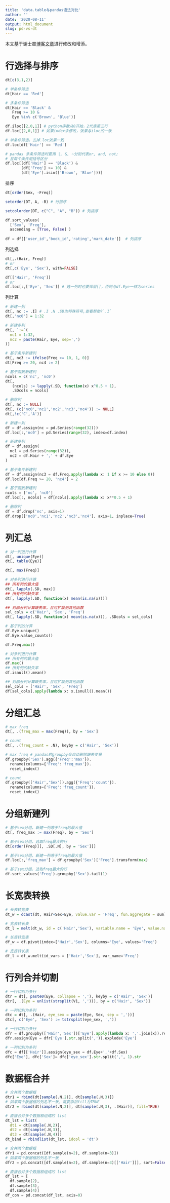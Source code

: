 ```yaml
---
title: 'data.table与pandas语法对比'
author: ''
date: '2020-08-11'
output: html_document
slug: pd-vs-dt
---
```


本文基于谢士晨[博客文章](http://shichen.name/post/dt-pd/)进行修改和增添。

# 行选择与排序

```r
dt[c(3,1,2)]

# 单条件筛选
dt[Hair == 'Red']

# 多条件筛选
dt[Hair == 'Black' & 
   Freq >= 10 & 
   Eye %in% c('Brown', 'Blue')]
```

```python
df.iloc[[2,0,1]] # python序数从0开始，2代表第三行
df.loc[[2,0,1]] # 如果index未修改，效果与iloc的一致

# 单条件筛选，去掉.loc效果一致
df.loc[df['Hair'] == 'Red'] 

# pandas 多条件筛选时要用 |, &, ~分别代表or, and, not; 
# 且每个条件用括号区分 
df.loc[(df['Hair'] == 'Black') & 
       (df['Freq'] >= 10) & 
       (df['Eye'].isin(['Brown', 'Blue']))]
```

排序

```r
dt[order(Sex, -Freq)]

setorder(DT, A, -B) # 行排序

setcolorder(DT, c("C", "A", "B")) # 列排序
```

```python
df.sort_values(
  ['Sex', 'Freq'], 
  ascending = [True, False] )
  
df = df[['user_id','book_id','rating','mark_date']]  # 列排序
```

列选择

```r
dt[,.(Hair, Freq)]
# or 
dt[,c('Eye', 'Sex'), with=FALSE]
```

```python
df[['Hair', 'Freq']]
# or 
df.loc[:,['Eye', 'Sex']] # 选一列时也要保留[]，否则与df.Eye一样为series
```

列计算

```r
# 新建一列
dt[, nc := .I] # .I .N .SD为特殊符号,查看帮助?`.I`
dt[,'nc0'] = 1:32

# 新建多列
dt[, `:=`(
  nc1 = 1:32,
  nc2 = paste(Hair, Eye, sep=',')
)]

# 基于条件新建列
dt[, nc3 := ifelse(Freq >= 10, 1, 0)]
dt[Freq >= 20, nc4 := 2]

# 基于函数新建列
ncols = c('nc', 'nc0') 
dt[, 
   (ncols) := lapply(.SD, function(x) x^0.5 + 1), 
   .SDcols = ncols]

# 删除列
dt[, nc := NULL]
dt[, (c('nc0','nc1','nc2','nc3','nc4')) := NULL]
dt[,!c('C','A')]
```

```python
# 新建一列
df = df.assign(nc = pd.Series(range(32)))
df.loc[:,'nc0'] = pd.Series(range(32), index=df.index)

# 新建多列
df = df.assign(
  nc1 = pd.Series(range(32)),
  nc2 = df.Hair + ',' + df.Eye
)

# 基于条件新建列
df = df.assign(nc3 = df.Freq.apply(lambda x: 1 if x >= 10 else 0))
df.loc[df.Freq >= 20, 'nc4'] = 2

# 基于函数新建列
ncols = ['nc', 'nc0']
df.loc[:, ncols] = df[ncols].apply(lambda x: x**0.5 + 1)

# 删除列
df = df.drop('nc', axis=1)
df.drop(['nc0','nc1','nc2','nc3','nc4'], axis=1, inplace=True)
```

# 列汇总

```r
# 对一列进行计算
dt[, unique(Eye)]
dt[, table(Eye)]

dt[, max(Freq)]

# 对多列进行计算
## 所有列的最大值
dt[, lapply(.SD, max)] 
## 所有列的缺失率
dt[, lapply(.SD, function(x) mean(is.na(x)))] 

## 对部分列计算缺失率，且可扩展到其他函数
sel_cols = c('Hair', 'Sex', 'Freq')
dt[, lapply(.SD, function(x) mean(is.na(x))), .SDcols = sel_cols]
```

```python
# 基于列的计算
df.Eye.unique()
df.Eye.value_counts()

df.Freq.max()

# 对多列进行计算
## 所有列的最大值
df.max() 
## 所有列的缺失率 
df.isnull().mean() 

## 对部分列计算缺失率，且可扩展到其他函数
sel_cols = ['Hair', 'Sex', 'Freq']
df[sel_cols].apply(lambda x: x.isnull().mean())
```

# 分组汇总

```r
# max freq
dt[, .(freq_max = max(Freq)), by = 'Sex']

# count
dt[, .(freq_count = .N), keyby = c('Hair', 'Sex')]
```

```python
# max freq # pandas的groupby会自动删除缺失变量
df.groupby('Sex').agg({'Freq':'max'}).
  rename(columns={'Freq':'freq_max'}).
  reset_index()

# count
df.groupby(['Hair','Sex']).agg({'Freq':'count'}).
  rename(columns={'Freq':'freq_count'}).
  reset_index()
```

# 分组新建列

```r
# 基于sex分组，新建一列等于freq的最大值
dt[, freq_max := max(Freq), by = 'Sex']

# 基于sex分组，选取freq最大的行
dt[order(Freq)][, .SD[.N], by = 'Sex'][]
```

```python
# 基于sex分组，新建一列等于freq的最大值
df.loc[:,'freq_max'] = df.groupby('Sex')['Freq'].transform(max)

# 基于sex分组，选取freq最大的行
df.sort_values('Freq').groupby('Sex').tail(1)
```

# 长宽表转换

```r
# 长表转宽表
dt_w = dcast(dt, Hair+Sex~Eye, value.var = 'Freq', fun.aggregate = sum)

# 宽表转长表
dt_l = melt(dt_w, id = c('Hair','Sex'), variable.name = 'Eye', value.name = 'Freq')
```

```python
# 长表转宽表
df_w = df.pivot(index=['Hair','Sex'], columns='Eye', values='Freq')

# 宽表转长表
df_l = df_w.melt(id_vars = ['Hair','Sex'], var_name='Freq')
```

# 行列合并切割

```r
# 一行切割为多行
dtr = dt[, paste0(Eye, collapse = ','), keyby = c('Hair', 'Sex')]
dtr[, .(Eye = unlist(strsplit(V1, ','))), by = c('Hair', 'Sex')]

# 一列切割为多列
dtc = dt[, .(Hair, eye_sex = paste(Eye, Sex, sep = ','))]
dtc[, c('Eye', 'Sex') := tstrsplit(eye_sex, ',')]
```


```python
# 一行切割为多行
dfr = df.groupby(['Hair','Sex'])['Eye'].apply(lambda x: ','.join(x)).reset_index()
dfr.assign(Eye = dfr['Eye'].str.split(',')).explode('Eye')

# 一列切割为多列
dfc = df[['Hair']].assign(eye_sex = df.Eye+','+df.Sex)
dfc['Eye'], dfc['Sex']= dfc['eye_sex'].str.split(',', 1).str
```

# 数据框合并

```r
# 合并两个数据框
dtr1 = rbind(dt[sample(.N,2)], dt[sample(.N,3)])
# 如果两个数据框的列名不一致，需要添加fill为TRUE
dtr2 = rbind(dt[sample(.N,2)], dt[sample(.N,3), .(Hair)], fill=TRUE)

# 直接合并多个数据框组成的 list
dt_lst = list(
  dt1 = dt[sample(.N,2)], 
  dt2 = dt[sample(.N,3)], 
  dt3 = dt[sample(.N,4)])
dt_bind = rbindlist(dt_lst, idcol = 'dt')
```

```python
# 合并两个数据框
dfr1 = pd.concat([df.sample(n=2), df.sample(n=3)])
# 如果两个数据框的列名不一致
dfr2 = pd.concat([df.sample(n=2), df.sample(n=3)[['Hair']]], sort=False)

# 直接合并多个数据框组成的 list
df_lst = [
  df.sample(2), 
  df.sample(3), 
  df.sample(4)]
df_con = pd.concat(df_lst, axis=0)
```



